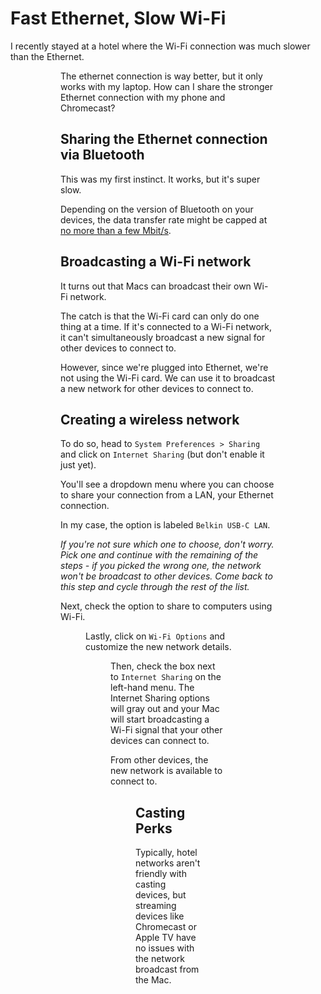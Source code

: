
<Container>
<Post>

# Fast Ethernet, Slow Wi-Fi

I recently stayed at a hotel where the Wi-Fi connection was much slower than the Ethernet.

<Figure imageSrc={slowDownloadSpeedImage} caption="Super slow Wi-Fi" />

<Figure imageSrc={fastDownloadSpeedImage} caption="Speedy ethernet" />

The ethernet connection is way better, but it only works with my laptop. How can I share the stronger Ethernet connection with my phone and Chromecast?

## Sharing the Ethernet connection via Bluetooth

This was my first instinct. It works, but it's super slow.

Depending on the version of Bluetooth on your devices, the data transfer rate might be capped at [no more than a few Mbit/s](https://resources.pcb.cadence.com/blog/2022-transmission-rate-vs-bandwidth-in-bluetooth-technology).

## Broadcasting a Wi-Fi network

It turns out that Macs can broadcast their own Wi-Fi network.

The catch is that the Wi-Fi card can only do one thing at a time. If it's connected to a Wi-Fi network, it can't simultaneously broadcast a new signal for other devices to connect to.

However, since we're plugged into Ethernet, we're not using the Wi-Fi card. We can use it to broadcast a new network for other devices to connect to.

## Creating a wireless network

To do so, head to `System Preferences > Sharing` and click on `Internet Sharing` (but don't enable it just yet).

You'll see a dropdown menu where you can choose to share your connection from a LAN, your Ethernet connection.

In my case, the option is labeled `Belkin USB-C LAN`.

_If you're not sure which one to choose, don't worry. Pick one and continue with the remaining of the steps - if you picked the wrong one, the network won't be broadcast to other devices. Come back to this step and cycle through the rest of the list._

Next, check the option to share to computers using Wi-Fi.

<Figure imageSrc={internetSharing} caption=""/>

Lastly, click on `Wi-Fi Options` and customize the new network details.

<Figure imageSrc={internetSharingSetup} caption=""/>

Then, check the box next to `Internet Sharing` on the left-hand menu. The Internet Sharing options will gray out and your Mac will start broadcasting a Wi-Fi signal that your other devices can connect to.

From other devices, the new network is available to connect to.

<Figure imageSrc={connectToSharedWifi} caption="The new network is visible from another laptop"/>

## Casting Perks

Typically, hotel networks aren't friendly with casting devices, but streaming devices like Chromecast or Apple TV have no issues with the network broadcast from the Mac.

</Post>
</Container>